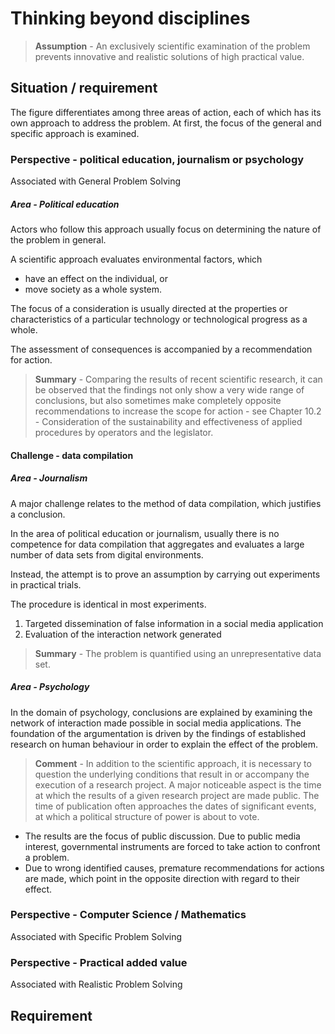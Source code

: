 
# Thinking beyond disciplines

> **Assumption** - An exclusively scientific examination of the problem prevents
> innovative and realistic solutions of high practical value.

<WrappedByExample />

## Situation / requirement

The figure differentiates among three areas of action, each of which has its own
approach to address the problem. At first, the focus of the general and specific
approach is examined.

### Perspective - political education, journalism or psychology

Associated with General Problem Solving

##### Area - Political education

Actors who follow this approach usually focus on determining the nature of the
problem in general.

A scientific approach evaluates environmental factors, which

- have an effect on the individual, or
- move society as a whole system.

The focus of a consideration is usually directed at the properties or
characteristics of a particular technology or technological progress as a whole.

The assessment of consequences is accompanied by a recommendation for action.

> **Summary** - Comparing the results of recent scientific research, it can be
> observed that the findings not only show a very wide range of conclusions, but
> also sometimes make completely opposite recommendations to increase the scope
> for action - see Chapter 10.2 - Consideration of the sustainability and
> effectiveness of applied procedures by operators and the legislator.

#### Challenge - data compilation

##### Area - Journalism

A major challenge relates to the method of data compilation, which justifies a
conclusion.

In the area of political education or journalism, usually there is no competence
for data compilation that aggregates and evaluates a large number of data sets
from digital environments.

Instead, the attempt is to prove an assumption by carrying out experiments in
practical trials.

The procedure is identical in most experiments.

1. Targeted dissemination of false information in a social media application
2. Evaluation of the interaction network generated

> **Summary** - The problem is quantified using an unrepresentative data set.

##### Area - Psychology

In the domain of psychology, conclusions are explained by examining the network
of interaction made possible in social media applications. The foundation of the
argumentation is driven by the findings of established research on human
behaviour in order to explain the effect of the problem.

> **Comment** - In addition to the scientific approach, it is necessary to
> question the underlying conditions that result in or accompany the execution
> of a research project. A major noticeable aspect is the time at which the
> results of a given research project are made public. The time of publication
> often approaches the dates of significant events, at which a political
> structure of power is about to vote.

- The results are the focus of public discussion. Due to public media interest,
  governmental instruments are forced to take action to confront a problem.
- Due to wrong identified causes, premature recommendations for actions are
  made, which point in the opposite direction with regard to their effect.

### Perspective - Computer Science / Mathematics

Associated with Specific Problem Solving

### Perspective - Practical added value

Associated with Realistic Problem Solving

## Requirement
